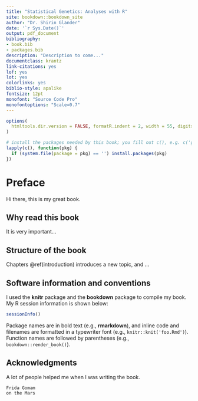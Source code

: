 ```yaml
--- 
title: "Statistical Genetics: Analyses with R"
site: bookdown::bookdown_site
author: "Dr. Shirin Glander"
date: '`r Sys.Date()`'
output: pdf_document
bibliography:
- book.bib
- packages.bib
description: "Description to come..."
documentclass: krantz
link-citations: yes
lof: yes
lot: yes
colorlinks: yes
biblio-style: apalike
fontsize: 12pt
monofont: "Source Code Pro"
monofontoptions: "Scale=0.7"
---
```


```r
options(
  htmltools.dir.version = FALSE, formatR.indent = 2, width = 55, digits = 4
)

# install the packages needed by this book; you fill out c(), e.g. c('ggplot2', 'dplyr')
lapply(c(), function(pkg) {
  if (system.file(package = pkg) == '') install.packages(pkg)
})
```

# Preface {-}

Hi there, this is my great book.

## Why read this book {-}

It is very important...

## Structure of the book {-}

Chapters \@ref(introduction) introduces a new topic, and ...

## Software information and conventions {-}

I used the **knitr**\index{knitr} package and the **bookdown**\index{bookdown} package to compile my book. My R session information is shown below:

```r
sessionInfo()
```

Package names are in bold text (e.g., **rmarkdown**), and inline code and filenames are formatted in a typewriter font (e.g., `knitr::knit('foo.Rmd')`). Function names are followed by parentheses (e.g., `bookdown::render_book()`).

## Acknowledgments {-}

A lot of people helped me when I was writing the book.

```block2
Frida Gomam  
on the Mars
```

